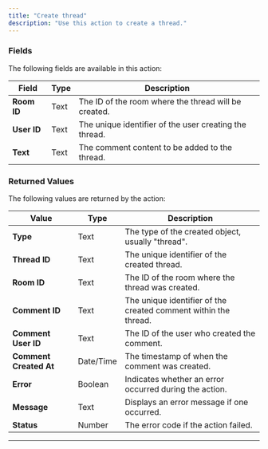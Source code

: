 ```yaml
---
title: "Create thread"
description: "Use this action to create a thread."
---
```



<liveblocksPlus feature="action" />

### Fields

The following fields are available in this action:

| **Field**   | **Type** | **Description**                                        |
| ----------- | -------- | ------------------------------------------------------ |
| **Room ID** | Text     | The ID of the room where the thread will be created.   |
| **User ID** | Text     | The unique identifier of the user creating the thread. |
| **Text**    | Text     | The comment content to be added to the thread.         |

### Returned Values

The following values are returned by the action:

| **Value**              | **Type**  | **Description**                                                 |
| ---------------------- | --------- | --------------------------------------------------------------- |
| **Type**               | Text      | The type of the created object, usually "thread".               |
| **Thread ID**          | Text      | The unique identifier of the created thread.                    |
| **Room ID**            | Text      | The ID of the room where the thread was created.                |
| **Comment ID**         | Text      | The unique identifier of the created comment within the thread. |
| **Comment User ID**    | Text      | The ID of the user who created the comment.                     |
| **Comment Created At** | Date/Time | The timestamp of when the comment was created.                  |
| **Error**              | Boolean   | Indicates whether an error occurred during the action.          |
| **Message**            | Text      | Displays an error message if one occurred.                      |
| **Status**             | Number    | The error code if the action failed.                            |

---

<liveblocksFooter />
